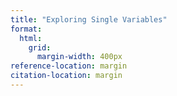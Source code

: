 ```yaml
---
title: "Exploring Single Variables"
format:
  html:
    grid:
      margin-width: 400px
reference-location: margin
citation-location: margin
---
```


# 